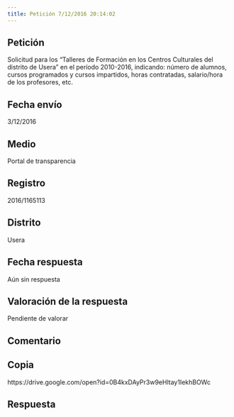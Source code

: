 ```yaml
---
title: Petición 7/12/2016 20:14:02
---
```



## Petición
Solicitud para los "Talleres de Formación en los Centros Culturales del distrito de Usera" en el período 2010-2016, indicando: número de alumnos, cursos programados y cursos impartidos, horas contratadas, salario/hora de los profesores, etc. 


## Fecha envío
3/12/2016


## Medio
Portal de transparencia


## Registro
2016/1165113


## Distrito
Usera


## Fecha respuesta
Aún sin respuesta


## Valoración de la respuesta
Pendiente de valorar


## Comentario



## Copia
https://drive.google.com/open?id=0B4kxDAyPr3w9eHltay1IekhBOWc


## Respuesta




